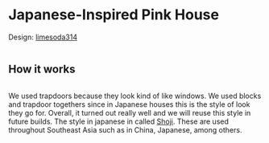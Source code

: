 

# Japanese-Inspired Pink House

Design: <a href="https://namemc.com/profile/limesoda314.1" target="_blank" rel="noreferrer">limesoda314</a>


<div className="halfgriditem emphasis4 dark card">
		<img className="articleImage" src={getImageUrl("minecraftserver/cherry/pinkhouse/thumbnail.png")} alt="" ></img>
</div>

## How it works

<div className="halfgrid">
	<div className="halfgriditem emphasis4 dark card">
				<img className="articleImage" src={getImageUrl("minecraftserver/cherry/pinkhouse/wideview1.png")} alt="" ></img>
	</div>
	<div className="halfgriditem emphasis4 dark card">
				<img className="articleImage" src={getImageUrl("minecraftserver/cherry/pinkhouse/wideview2.png")} alt="" ></img>
	</div>
	<div className="halfgriditem emphasis4 dark card">
				<img className="articleImage" src={getImageUrl("minecraftserver/cherry/pinkhouse/wideview3.png")} alt="" ></img>
	</div>
	<div className="halfgriditem emphasis4 dark card">
				<img className="articleImage" src={getImageUrl("minecraftserver/cherry/pinkhouse/closeup1.png")} alt="" ></img>
	</div>
</div>

<div className="halfgriditem emphasis4 dark card">
		<img className="articleImage" src={getImageUrl("minecraftserver/cherry/pinkhouse/closeup1.png")} alt=""></img>
</div>

We used trapdoors because they look kind of like windows. We used blocks and trapdoor togethers since in Japanese houses this is the style of look they go for. Overall, it turned out really well and we will reuse this style in future builds. The style in japanese in called <a href="https://en.wikipedia.org/wiki/Shoji" target="_blank" rel="noreferrer">Shoji</a>. These are used throughout Southeast Asia such as in China, Japanese, among others.

<div className="halfgrid">
	<div className="halfgriditem emphasis4 dark card">
				<img className="articleImage" src={getImageUrl("minecraftserver/cherry/pinkhouse/interior1.png")} alt="" ></img>
	</div>
	<div className="halfgriditem emphasis4 dark card">
				<img className="articleImage" src={getImageUrl("minecraftserver/cherry/pinkhouse/interior2.png")} alt="" ></img>
	</div>
	<div className="halfgriditem emphasis4 dark card">
				<img className="articleImage" src={getImageUrl("minecraftserver/cherry/pinkhouse/interior3.png")} alt="" ></img>
	</div>
	<div className="halfgriditem emphasis4 dark card">
				<img className="articleImage" src={getImageUrl("minecraftserver/cherry/pinkhouse/far1.png")} alt="" ></img>
	</div>
	<div className="halfgriditem emphasis4 dark card">
				<img className="articleImage" src={getImageUrl("minecraftserver/cherry/pinkhouse/far2.png")} alt="" ></img>
	</div>
</div>

